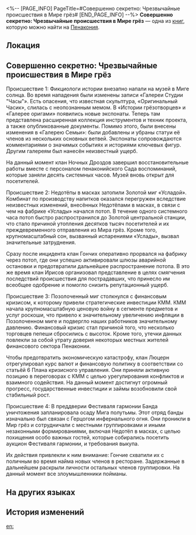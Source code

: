 <%-- [PAGE_INFO]
PageTitle=#Совершенно секретно: Чрезвычайные происшествия в Мире грёз#
[END_PAGE_INFO] --%>
{{Дополнить}}
{{Книга Инфобокс
|id           = 338
|partIds      = 190615
|Название     = 
|Изображение  = Предмет Плёнка Пенакония.png
|Мир          = Пенакония
|Томов        = 1
|Автор        = <!--нужно добавить-->
|Описание     = Собранные наблюдения членов Семьи о недавних инцидентах на Пенаконии. После каждого происшествия были приняты адекватные меры.
|Том1         = {{tx}}
|Источник1    = {{tx|Отсутствует источник}}
|Персонажи    = 
|Фракции      = 
}}
'''Совершенно секретно: Чрезвычайные происшествия в Мире грёз''' — одна из [[Книги|книг]], которую можно найти на [[Пенакония]].

==Локация==
{{Отметка карты|<!--название карты-->|<!--id отметки-->}}

==Совершенно секретно: Чрезвычайные происшествия в Мире грёз==
Происшествие 1: Фикциологи истории внезапно напали на музей в Миге солнца. Во время нападения были изменены записи «Галереи Студии "Часы"». Есть опасения, что известная скульптура, «Оригинальный Часик», слилась с неопознанным мемом. В «Истории грёзотворцев» и «Галерее оригами» появились новые экспонаты. Теперь там представлена расширенная коллекция инструментов и техник проекта, а также опубликованные документы. Помимо этого, были внесены изменения в «Галерею Семьи»: были добавлены и убраны статуи её членов из нескольких основных ветвей. Экспонаты сопровождаются комментариями о значимых событиях и историями ключевых фигур. Другим галереям был нанесён неизвестный ущерб.

На данный момент клан Ночных Дроздов завершил восстановительные работы вместе с персоналом пенаконийского Сада воспоминаний, которые заняли десять системных часов. Музей вновь открыт для посетителей.


Происшествие 2: Недотёпы в масках затопили Золотой миг «Усладой». Комбинат по производству напитков оказался перегружен вследствие неизвестных изменений, внесённых Недотёпами в масках, в связи с чем на фабрике «Услады» начался потоп. В течение одного системного часа потоп быстро распространился до Золотой центральной станции, что стало причиной утопления десятков тысяч посетителей и их преждевременного отправления из Мира грёз. Кроме того, крупномасштабный сон, вызванный испарениями «Услады», вызвал значительные затруднения.

Сразу после инцидента клан Гончих оперативно прорвался на фабрику через потоп, где они успешно активировали шлюзы аварийной остановки и предотвратили дальнейшее распространение потопа. В это же время клан Ирисов организовал представление в целях смягчения последствий происшествия для пострадавших, что принесло им всеобщее одобрение и помогло снизить репутационный ущерб.


Происшествие 3: Позолоченный миг столкнулся с финансовым кризисом, к которому привели стратегические инвестиции КММ. КММ начала крупномасштабную ценовую войну в сегменте предметов и услуг роскоши, что привело к значительному увеличению инфляции в Позолоченном миге и подвергло наших работников значительному давлению. Финансовый кризис стал причиной того, что несколько торговцев пепеши сбросились с высоток. Кроме того, утечки данных повлекли за собой утрату доверия некоторых местных жителей финансового сектора Пенаконии.

Чтобы предотвратить экономическую катастрофу, клан Люцерн отрегулировал курс валют и финансовую политику в соответствии со статьёй 6 Плана кризисного управления. Они приняли активную позицию в переговорах с КММ с целью урегулирования конфликтов и взаимного содействия. На данный момент достигнут огромный прогресс, государственные инвестиции и займы возобновили свой стабильный рост.


Происшествие 4: В преддверии Фестиваля гармонии Банда уничтожения запланировала осаду Мига полутьмы. Этот отряд банды изначально был связан с Герцогом инфернального огня. Они проникли в Мир грёз и сотрудничали с местными группировками и иными незаконными формированиями, включая Недотёп в масках, с целью похищения особо важных гостей, которые собирались посетить аукцион Фестиваля гармонии, и требования выкупа.

Их действия привлекли к ним внимание: Гончие схватили их с поличным во время найма новых членов в ресторане. Задержанные в дальнейшем раскрыли личности остальных членов группировки. На данный момент все злоумышленники пойманы.

==На других языках==
{{На других языках
|en   = Classified: Major Incidents in Dreamscape
|zhs  = 机密：梦境大型异常记录
|zht  = 機密：夢境大型異常紀錄
|ja   = 機密事項：夢境の大規模異常記録
|ko   = 기밀: 꿈세계 대형 사건 기록
|es   = Clasificado: Incidentes mayores en el paisaje onírico
|fr   = Confidentiel&nbsp;: Rapport sur les incidents du Pays des rêves
|ru   = Совершенно секретно: Чрезвычайные происшествия в Мире грёз
|th   = ความลับ: บันทึกเหตุการณ์ผิดปกติครั้งใหญ่ในแดนฝัน
|vi   = Cơ Mật: Ghi Chép Về Bất Thường Trong Cõi Mộng
|de   = Klassifiziert: Größere Vorfälle in der Traumlandschaft
|id   = Rahasia: Catatan Insiden Besar Dunia Mimpi
|pt   = Confidencial: Principais Incidentes no Mundonírico
}}

==История изменений==
{{История изменений|3.5}}

[[en:]]